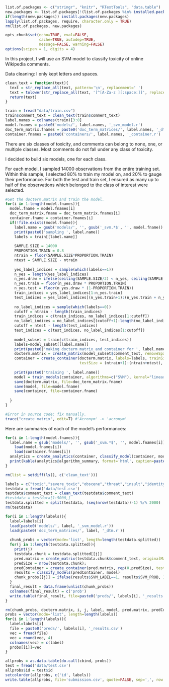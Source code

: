 
```r
list.of.packages <- c("stringr", "knitr", "RTextTools", "data.table")
new.packages <- list.of.packages[!(list.of.packages %in% installed.packages()[,"Package"])]
if(length(new.packages)) install.packages(new.packages)
lapply(list.of.packages, require, character.only = TRUE)
rm(list.of.packages, new.packages)

opts_chunk$set(echo=TRUE, eval=FALSE,
               cache=TRUE, autodep=TRUE,
               message=FALSE, warning=FALSE)
options(scipen = 1, digits = 4)
```

In this project, I will use an SVM model to classify toxicity of online Wikipedia comments.

Data cleaning: I only kept letters and spaces.

```r
clean_text = function(text){
  text = str_replace_all(text, pattern='\n', replacement=' ')
  text = tolower(str_replace_all(text, '[^[A-Za-z ][:space:]]', replacement=' '))
  return(text)
}
```

```r
train = fread("data/train.csv")
train$comment_text = clean_text(train$comment_text)
label.names = colnames(train)[3:8]
model.fnames = paste0('models/', label.names, '_svm_model.r')
doc_term_matrix.fnames = paste0('doc_term_matrices/', label.names, '_dtm.r')
container.fnames = paste0('containers/', label.names, '_container.r')
```

There are six classes of toxicity, and comments can belong to none, one, or multiple classes. Most comments do not fall under any class of toxicity. 

I decided to build six models, one for each class.

For each model, I sampled 14000 observations from the entire training set. Within this sample, I selected 80% to train my model on, and 20% to gauge their performance. For both the test and train set, I ensured as many up to half of the observations which belonged to the class of interest were selected.

```r
#Get the docterm.matrix and train the model.
for(i in 1:length(model.fnames)){
  model.fname = model.fnames[i]
  doc_term_matrix.fname = doc_term_matrix.fnames[i]
  container.fname = container.fnames[i]
  if(!file.exists(model.fname)){
    label.name = gsub('models/', '', gsub('_svm.*$', '', model.fname))
    print(paste0('sampling ', label.name))
    labels = train[[label.name]]
    
    SAMPLE.SIZE = 14000
    PROPORTION.TRAIN = 0.8
    ntrain = floor(SAMPLE.SIZE*PROPORTION.TRAIN)
    ntest = SAMPLE.SIZE - ntrain
    
    yes_label_indices = sample(which(labels==1))
    n_yes = length(yes_label_indices)
    n_yes.draw = ifelse(ceiling(SAMPLE.SIZE/2) < n_yes, ceiling(SAMPLE.SIZE/2), n_yes)
    n_yes.train = floor(n_yes.draw * PROPORTION.TRAIN)
    n_yes.test = floor(n_yes.draw * (1-PROPORTION.TRAIN))
    train_indices = yes_label_indices[1:n_yes.train]
    test_indices = yes_label_indices[(n_yes.train+1):(n_yes.train + n_yes.test)]
    
    no_label_indices = sample(which(labels==0))
    cutoff = ntrain - length(train_indices)
    train_indices = c(train_indices, no_label_indices[1:cutoff])
    no_label_indices = no_label_indices[(cutoff+1):length(no_label_indices)]
    cutoff = ntest - length(test_indices)
    test_indices = c(test_indices, no_label_indices[1:cutoff])
    
    model_subset = train[c(train_indices, test_indices)]
    labels=model_subset[[label.name]]
    print(paste0('making docterm matrix and container for ', label.name))
    docterm.matrix = create_matrix(model_subset$comment_text, removeSparseTerms=.999)
    container = create_container(docterm.matrix, labels=labels, trainSize = 1:ntrain, 
                                 testSize = (ntrain+1):(ntrain+ntest), virgin=FALSE)
    
    print(paste0('training ', label.name))
    model = train_models(container, algorithms=c("SVM"), kernel="linear", cost=1)
    save(docterm.matrix, file=doc_term_matrix.fname)
    save(model, file=model.fname)
    save(container, file=container.fname)
    
  }
}
```

```r
#Error in source code: fix manually.
trace("create_matrix", edit=T) #'Acronym' -> 'acronym'
```

Here are summaries of each of the model's performances:

```r
for(i in 1:length(model.fnames)){
  label.name = gsub('models/', '', gsub('_svm.*$', '', model.fnames[i]))
	load(model.fnames[i])
	load(container.fnames[i])
  analytics = create_analytics(container, classify_model(container, model$SVM))
  print(kable(analytics@algorithm_summary, format='html', caption=paste0('Summary for ', label.name)))
}
```

```r
rm(list = setdiff(ls(), c('clean_text'))) 
```

```r
labels = c("toxic","severe_toxic","obscene","threat","insult","identity_hate")
testdata = fread('data/test.csv')
testdata$comment_text = clean_text(testdata$comment_text)
#testdata = testdata[1:5000,]
testdata.splitted = split(testdata, (seq(nrow(testdata))-1) %/% 2000) 
rm(testdata)

for(i in 1:length(labels)){
  label=labels[i]
  load(paste0('models/', label, '_svm_model.r'))
  load(paste0('doc_term_matrices/', label, '_dtm.r'))
  
  chunk_probs = vector(mode='list', length=length(testdata.splitted))
  for(j in 1:length(testdata.splitted)){
    print(j)
    testdata.chunk = testdata.splitted[[j]]
    pred.matrix = create_matrix(testdata.chunk$comment_text, originalMatrix=docterm.matrix)
    predSize = nrow(testdata.chunk);
    predContainer = create_container(pred.matrix, rep(0,predSize), testSize=1:predSize, virgin=FALSE)
    results = classify_models(predContainer, model)
    chunk_probs[[j]] = ifelse(results$SVM_LABEL==1, results$SVM_PROB, 1-results$SVM_PROB)
  }
  final_result = data.frame(unlist(chunk_probs))
  colnames(final_result) = c('prob')
  write.table(final_result, file=paste0('preds/', labels[i], '_results.csv'), quote=FALSE, sep=',', row.names=FALSE)
}
```

```r

rm(chunk_probs, docterm.matrix, i, j, label, model, pred.matrix, predContainer, predSize, testdata.splitted)
probs = vector(mode='list', length=length(labels))
for(i in 1:length(labels)){
  label=labels[i]
  file = paste0('preds/', labels[i], '_results.csv')
  vec = fread(file)
  vec = round(vec, 4)
  colnames(vec) = c(label)
  probs[[i]]=vec
}

allprobs = as.data.table(do.call(cbind, probs))
test = fread('data/test.csv')
allprobs$id = test$id
setcolorder(allprobs, c('id', labels))
write.table(allprobs, file='submission.csv', quote=FALSE, sep=',', row.names=FALSE)
```


